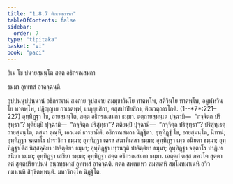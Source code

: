 ```yaml
---
title: "1.8.7 ติณวตฺถารก"
tableOfContents: false
sidebar:
  order: 7
type: "tipitaka"
basket: "vi"
book: "paci"
---
```



<DynamicBreadcrumb />


<Paragraph number="2093" type="center" book="paci">
อิเม โข ปนายสฺมนฺโต สตฺต อธิกรณสมถา

  
ธมฺมา อุทฺเทสํ อาคจฺฉนฺติ.


</Paragraph>

<Division number="655" book="paci">

<Paragraph number="2094" book="paci">
อุปฺปนฺนุปฺปนฺนานํ อธิกรณานํ สมถาย วูปสมาย สมฺมุขาวินโย ทาตพฺโพ, สติวินโย ทาตพฺโพ, อมูฬฺหวินโย ทาตพฺโพ, ปฏิญฺญาย กาเรตพฺพํ, เยภุยฺยสิกา, ตสฺสปาปิยสิกา, ติณวตฺถารโกติ. (1--*7*:<Emphasis>221–227</Emphasis>)
</Paragraph>

<Paragraph number="2095" book="paci">
อุทฺทิฏฺฐา โข, อายสฺมนฺโต, สตฺต อธิกรณสมถา ธมฺมา. ตตฺถายสฺมนฺเต ปุจฺฉามิ—  “กจฺจิตฺถ ปริสุทฺธา”? ทุติยมฺปิ ปุจฺฉามิ—  “กจฺจิตฺถ ปริสุทฺธา”? ตติยมฺปิ ปุจฺฉามิ—  “กจฺจิตฺถ ปริสุทฺธา”? ปริสุทฺเธตฺถายสฺมนฺโต, ตสฺมา ตุณฺหี, เอวเมตํ ธารยามีติ.

</Paragraph>
</Division>

<Paragraph number="2096" type="center" book="paci">
อธิกรณสมถา นิฏฺฐิตา.


</Paragraph>

<Paragraph number="2097" book="paci">
อุทฺทิฏฺฐํ โข, อายสฺมนฺโต, นิทานํ; อุทฺทิฏฺฐา จตฺตาโร ปาราชิกา ธมฺมา; อุทฺทิฏฺฐา เตรส สํฆาทิเสสา ธมฺมา; อุทฺทิฏฺฐา เทฺว อนิยตา ธมฺมา; อุทฺทิฏฺฐา ตึส นิสฺสคฺคิยา ปาจิตฺติยา ธมฺมา; อุทฺทิฏฺฐา เทฺวนวุติ ปาจิตฺติยา ธมฺมา; อุทฺทิฏฺฐา จตฺตาโร ปาฏิเทสนียา ธมฺมา; อุทฺทิฏฺฐา เสขิยา ธมฺมา; อุทฺทิฏฺฐา สตฺต อธิกรณสมถา ธมฺมา. เอตฺตกํ ตสฺส ภควโต สุตฺตาคตํ สุตฺตปริยาปนฺนํ อนฺวทฺธมาสํ อุทฺเทสํ อาคจฺฉติ. ตตฺถ สพฺเพเหว สมคฺเคหิ สมฺโมทมาเนหิ อวิวทมาเนหิ สิกฺขิตพฺพนฺติ.

</Paragraph>

<Paragraph number="2098" type="center" book="paci">
มหาวิภงฺโค นิฏฺฐิโต.
</Paragraph>